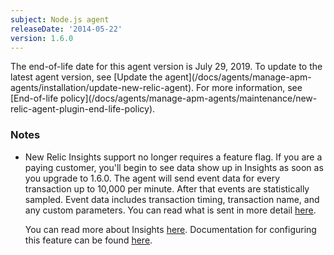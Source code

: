 ```yaml
---
subject: Node.js agent
releaseDate: '2014-05-22'
version: 1.6.0
---
```


<Callout variant="important">
  The end-of-life date for this agent version is July 29, 2019. To update to the latest agent version, see [Update the agent](/docs/agents/manage-apm-agents/installation/update-new-relic-agent). For more information, see [End-of-life policy](/docs/agents/manage-apm-agents/maintenance/new-relic-agent-plugin-end-life-policy).
</Callout>

### Notes

* New Relic Insights support no longer requires a feature flag. If you are a paying customer, you'll begin to see data show up in Insights as soon as you upgrade to 1.6.0. The agent will send event data for every transaction up to 10,000 per minute. After that events are statistically sampled. Event data includes transaction timing, transaction name, and any custom parameters. You can read what is sent in more detail [here](http://docs.newrelic.com/docs/insights/basic-attributes#transaction-defaults).

  You can read more about Insights [here](http://newrelic.com/insights). Documentation for configuring this feature can be found [here](https://docs.newrelic.com/docs/nodejs/customizing-your-nodejs-config-file#tx_events).
